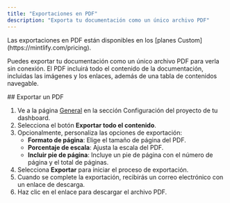 ```yaml
---
title: "Exportaciones en PDF"
description: "Exporta tu documentación como un único archivo PDF"
---
```


<Info>
Las exportaciones en PDF están disponibles en los [planes Custom](https://mintlify.com/pricing).
</Info>

Puedes exportar tu documentación como un único archivo PDF para verla sin conexión. El PDF incluirá todo el contenido de la documentación, incluidas las imágenes y los enlaces, además de una tabla de contenidos navegable.

<div id="exporting-a-pdf">
  ## Exportar un PDF
</div>

1. Ve a la página [General](https://dashboard.mintlify.com/settings/deployment/general) en la sección Configuración del proyecto de tu dashboard.
2. Selecciona el botón **Exportar todo el contenido**.
3. Opcionalmente, personaliza las opciones de exportación:
    - **Formato de página**: Elige el tamaño de página del PDF.
    - **Porcentaje de escala**: Ajusta la escala del PDF.
    - **Incluir pie de página**: Incluye un pie de página con el número de página y el total de páginas.
4. Selecciona **Exportar** para iniciar el proceso de exportación.
5. Cuando se complete la exportación, recibirás un correo electrónico con un enlace de descarga.
6. Haz clic en el enlace para descargar el archivo PDF.